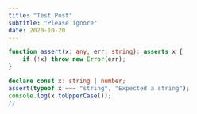```yaml
---
title: "Test Post"
subtitle: "Please ignore"
date: 2020-10-20
---
```


```ts twoslash
function assert(x: any, err: string): asserts x {
    if (!x) throw new Error(err);
}

declare const x: string | number;
assert(typeof x === "string", "Expected a string");
console.log(x.toUpperCase());
//
```
